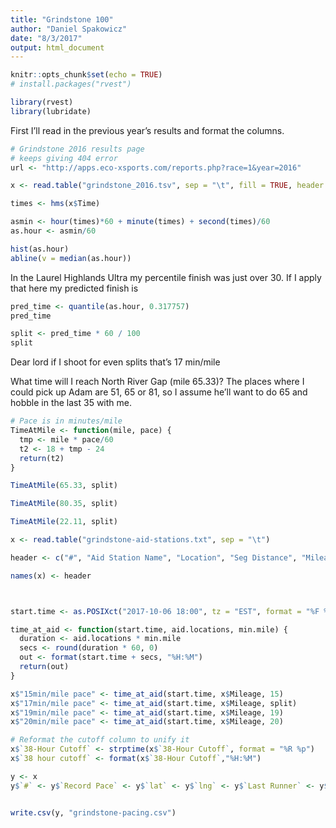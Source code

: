 ```yaml
---
title: "Grindstone 100"
author: "Daniel Spakowicz"
date: "8/3/2017"
output: html_document
---
```


```r
knitr::opts_chunk$set(echo = TRUE)
# install.packages("rvest")

library(rvest)
library(lubridate)
```

First I'll read in the previous year's results and format the columns.

```r
# Grindstone 2016 results page 
# keeps giving 404 error
url <- "http://apps.eco-xsports.com/reports.php?race=1&year=2016"

x <- read.table("grindstone_2016.tsv", sep = "\t", fill = TRUE, header = TRUE)

times <- hms(x$Time)

asmin <- hour(times)*60 + minute(times) + second(times)/60
as.hour <- asmin/60
```

```r
hist(as.hour)
abline(v = median(as.hour))
```

In the Laurel Highlands Ultra my percentile finish was just over 30. If I apply that here my predicted finish is 
```r
pred_time <- quantile(as.hour, 0.317757)
pred_time
```

```r
split <- pred_time * 60 / 100
split
```

Dear lord if I shoot for even splits that's 17 min/mile

What time will I reach North River Gap (mile 65.33)? The places where I could pick up Adam are 51, 65 or 81, so I assume he'll want to do 65 and hobble in the last 35 with me.

```r
# Pace is in minutes/mile
TimeAtMile <- function(mile, pace) {
  tmp <- mile * pace/60
  t2 <- 18 + tmp - 24
  return(t2)
}

TimeAtMile(65.33, split)
```

```r
TimeAtMile(80.35, split)
```

```r
TimeAtMile(22.11, split)
```

```r
x <- read.table("grindstone-aid-stations.txt", sep = "\t")

header <- c("#", "Aid Station Name", "Location", "Seg Distance", "Mileage", "Crew Access", "Drop Bags", "Record Pace", "20 Hour Time", "Last Runner", "38-Hour Cutoff", "Elevation", "lat", "lng")

names(x) <- header



start.time <- as.POSIXct("2017-10-06 18:00", tz = "EST", format = "%F %R")

time_at_aid <- function(start.time, aid.locations, min.mile) {
  duration <- aid.locations * min.mile
  secs <- round(duration * 60, 0)
  out <- format(start.time + secs, "%H:%M")
  return(out)
}

x$"15min/mile pace" <- time_at_aid(start.time, x$Mileage, 15)
x$"17min/mile pace" <- time_at_aid(start.time, x$Mileage, split)
x$"19min/mile pace" <- time_at_aid(start.time, x$Mileage, 19)
x$"20min/mile pace" <- time_at_aid(start.time, x$Mileage, 20)

# Reformat the cutoff column to unify it
x$`38-Hour Cutoff` <- strptime(x$`38-Hour Cutoff`, format = "%R %p")
x$`38 hour cutoff` <- format(x$`38-Hour Cutoff`,"%H:%M")

y <- x
y$`#` <- y$`Record Pace` <- y$`lat` <- y$`lng` <- y$`Last Runner` <- y$`20 Hour Time` <- y$`38-Hour Cutoff` <- NULL


write.csv(y, "grindstone-pacing.csv")
```
